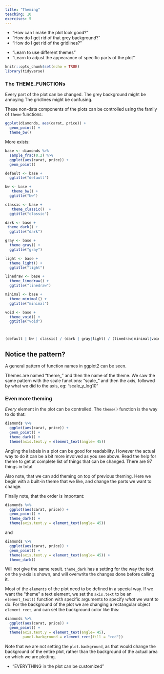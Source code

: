 ```yaml
---
title: "Theming"
teaching: 10
exercises: 5
---
```


:::: questions
- "How can I make the plot look good?"
- "How do I get rid of that grey background?"
- "How do I get rid of the gridlines?"
::::

::::objectives
- "Learn to use different themes"
- "Learn to adjust the appearance of specific parts of the plot"
::::



```r
knitr::opts_chunk$set(echo = TRUE)
library(tidyverse)
```

### The THEME_FUNCTIONs

Every part of the plot can be changed. The grey background might be annoying
The gridlines might be confusing.

These non-data components of the plots can be controlled using the family of `theme`
functions:

```r
ggplot(diamonds, aes(carat, price)) +
  geom_point() +
  theme_bw()
```
More exists:
```r
base <- diamonds %>% 
  sample_frac(0.2) %>% 
  ggplot(aes(carat, price)) +
  geom_point() 

default <- base +
  ggtitle("default")

bw <- base +
   theme_bw() +
  ggtitle("bw")

classic <- base +
   theme_classic()  +
  ggtitle("classic")

dark <- base +
 theme_dark() +
  ggtitle("dark")

gray <- base +
  theme_gray() +
  ggtitle("gray")

light <- base +
  theme_light() +
  ggtitle("light")

linedraw <- base +
  theme_linedraw() +
  ggtitle("linedraw")

minimal <- base +
  theme_minimal() +
  ggtitle("minimal")

void <- base +
  theme_void() +
  ggtitle("void")



(default | bw | classic) / (dark | gray|light) / (linedraw|minimal|void)
```

:::: callout
## Notice the pattern?

A general pattern of function names in ggplot2 can be seen.

Themes are named "theme_" and then the name of the theme. We saw the
same pattern with the scale functions: "scale_" and then the axis, followed
by what we did to the axis, eg: "scale_y_log10"

::::

### Even more theming

*Every* element in the plot can be controlled. The `theme()`  function is the
way to do that:

```r
diamonds %>% 
  ggplot(aes(carat, price)) +
  geom_point() +
  theme_dark() +
  theme(axis.text.y = element_text(angle= 45))
```

Angling the labels in a plot can be good for readability. However the actual
way to do it can be a bit more involved as you see above. Read the help for
theme to get at complete list of things that can be changed. There are 97 
things in total.

Also note, that we can add theming on top of previous theming. Here we begin
with a built-in theme that we like, and change the parts we want to change. 

Finally note, that the order is important:


```r
diamonds %>% 
  ggplot(aes(carat, price)) +
  geom_point() +
  theme_dark() +
  theme(axis.text.y = element_text(angle= 45))
```
and 
```r
diamonds %>% 
  ggplot(aes(carat, price)) +
  geom_point() +
  theme(axis.text.y = element_text(angle= 45)) +
  theme_dark() 
```

Will not give the same result. `theme_dark` has a setting for the way the text
on the y-axis is shown, and will overwrite the changes done before calling it.

Most of the `elements` of the plot need to be defined in a special way. If we 
want the "theme" a text element, we set the `axis.text` to be an `element_text()` 
function with specific arguments to specify *what* we want to do. For the background
of the plot we are changing a rectangular object `element_rect`, and can set the background
color like this: 

```r
diamonds %>% 
  ggplot(aes(carat, price)) +
  geom_point() +
  theme(axis.text.y = element_text(angle= 45),
        panel.background = element_rect(fill = "red"))
```
Note that we are not setting the `plot.background`, as that would change the 
background of the entire plot, rather than the background of the actual 
area on which we are plotting.

::::keypoints
- "EVERYTHING in the plot can be customized"
::::
